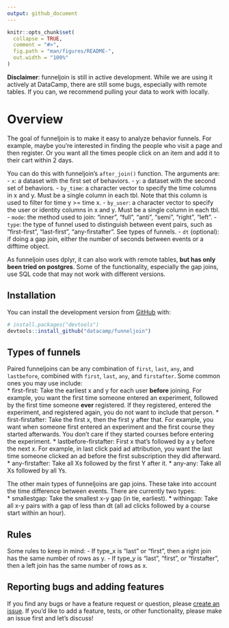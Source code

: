 ```yaml
---
output: github_document
---
```


<!-- README.md is generated from README.Rmd. Please edit that file -->

```r
knitr::opts_chunk$set(
  collapse = TRUE,
  comment = "#>",
  fig.path = "man/figures/README-",
  out.width = "100%"
)
```
**Disclaimer**: funneljoin is still in active development. While we are using it actively at DataCamp, there are still some bugs, especially with remote tables. If you can, we recommend pulling your data to work with locally. 

# Overview

The goal of funneljoin is to make it easy to analyze behavior funnels. For example, maybe you're interested in finding the people who visit a page and then register. Or you want all the times people click on an item and add it to their cart within 2 days. 

You can do this with funneljoin's `after_join()` function. The arguments are: 
- `x`: a dataset with the first set of behaviors.
- `y`: a dataset with the second set of behaviors.
- `by_time`: a character vector to specify the time columns in x and y. Must be a single column in each tbl. Note that this column is used to filter for time y >= time x.
- `by_user`: a character vector to specify the user or identity columns in x and y. Must be a single column in each tbl.
- `mode`: the method used to join: "inner", "full", "anti", "semi", "right", "left".
- `type`: the type of funnel used to distinguish between event pairs, such as "first-first", "last-first", "any-firstafter". See types of funnels.
- `dt` (optional): if doing a gap join, either the number of seconds between events or a difftime object. 

As funneljoin uses dplyr, it can also work with remote tables, **but has only been tried on postgres**. Some of the functionality, especially the gap joins, use SQL code that may not work with different versions. 

## Installation

You can install the development version from [GitHub](https://github.com/) with:

``` r
# install.packages("devtools")
devtools::install_github("datacamp/funneljoin")
```

## Types of funnels
Paired funneljoins can be any combination of `first`, `last`, `any`, and `lastbefore`, combined with `first`, `last`,  `any`, and `firstafter`. Some common ones you may use include:  
* first-first: Take the earliest x and y for each user **before** joining. For example, you want the first time someone entered an experiment, followed by the first time someone **ever** registered. If they registered, entered the experiment, and registered again, you do not want to include that person. 
* first-firstafter: Take the first x, then the first y after that. For example, you want when someone first entered an experiment and the first course they started afterwards. You don't care if they started courses before entering the experiment. 
* lastbefore-firstafter: First x that's followed by a y before the next x. For example, in last click paid ad attribution, you want the last time someone clicked an ad before the first subscription they did afterward. 
* any-firstafter: Take all Xs followed by the first Y after it.
* any-any: Take all Xs followed by all Ys. 

The other main types of funneljoins are gap joins. These take into account the time difference between events. There are currently two types:  
* smallestgap: Take the smallest x-y gap (in tie, earliest).
* withingap: Take all x-y pairs with a gap of less than dt (all ad clicks followed by a course start within an hour). 

## Rules 
Some rules to keep in mind: 
- If type_x is "last" or "first", then a right join has the same number of rows as y.
- If type_y is "last", "first", or "firstafter", then a left join has the same number of rows as x. 

## Reporting bugs and adding features

If you find any bugs or have a feature request or question, please [create an issue](https://github.com/datacamp/funneljoin/issues/new). If you'd like to add a feature, tests, or other functionality, please make an issue first and let's discuss! 
